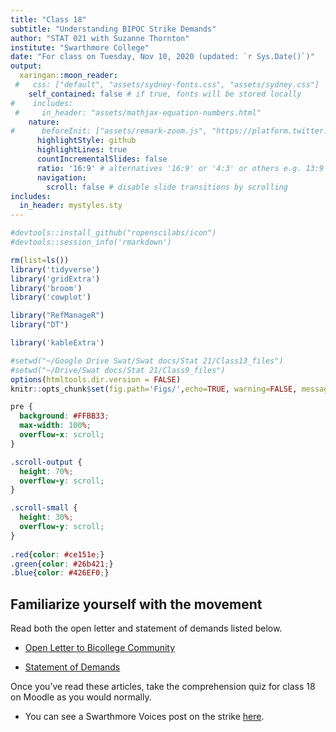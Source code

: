 ```yaml
---
title: "Class 18"
subtitle: "Understanding BIPOC Strike Demands"
author: "STAT 021 with Suzanne Thornton"
institute: "Swarthmore College"
date: "For class on Tuesday, Nov 10, 2020 (updated: `r Sys.Date()`)"
output:
  xaringan::moon_reader:
 #   css: ["default", "assets/sydney-fonts.css", "assets/sydney.css"]
    self_contained: false # if true, fonts will be stored locally
#    includes:
 #     in_header: "assets/mathjax-equation-numbers.html"
    nature:
#      beforeInit: ["assets/remark-zoom.js", "https://platform.twitter.com/widgets.js"]
      highlightStyle: github
      highlightLines: true
      countIncrementalSlides: false
      ratio: '16:9' # alternatives '16:9' or '4:3' or others e.g. 13:9
      navigation:
        scroll: false # disable slide transitions by scrolling
includes:
  in_header: mystyles.sty
---
```


```r
#devtools::install_github("ropenscilabs/icon")
#devtools::session_info('rmarkdown')

rm(list=ls())
library('tidyverse')
library('gridExtra')
library('broom')
library('cowplot')

library("RefManageR")
library("DT")

library('kableExtra')

#setwd("~/Google Drive Swat/Swat docs/Stat 21/Class13_files")
#setwd("~/Drive/Swat docs/Stat 21/Class9_files")
options(htmltools.dir.version = FALSE)
knitr::opts_chunk$set(fig.path='Figs/',echo=TRUE, warning=FALSE, message=FALSE)

```


```css
pre {
  background: #FFBB33;
  max-width: 100%;
  overflow-x: scroll;
}

.scroll-output {
  height: 70%;
  overflow-y: scroll;
}

.scroll-small {
  height: 30%;
  overflow-y: scroll;
}
   
.red{color: #ce151e;}
.green{color: #26b421;}
.blue{color: #426EF0;}
```

## Familiarize yourself with the movement

Read both the open letter and statement of demands listed below. 

- [Open Letter to Bicollege Community](https://docs.google.com/document/d/15ZIi4QtlyU5C9mVP1heyBD7rrI44k_F1nUbjHYhvR_o/edit?usp=sharing)

- [Statement of Demands](https://docs.google.com/document/d/1u3kg_XDs5ZHH4ma_hL0rlEn5SrQdfbHT9tRh8UE1zcY/edit?usp=sharing)


Once you've read these articles, take the comprehension quiz for class 18 on Moodle as you would normally. 


- You can see a Swarthmore Voices post on the strike [here](https://swarthmorevoices.com/content-1/2020/11/4/general-strike-at-haverford-college).

